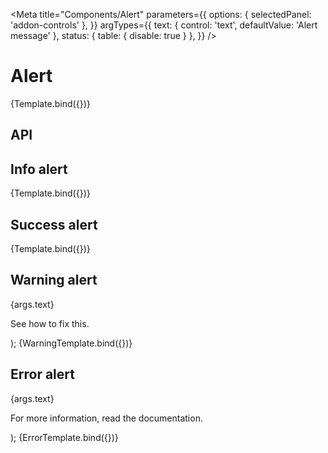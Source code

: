

<Meta
  title="Components/Alert"
  parameters={{
    options: { selectedPanel: 'addon-controls' },
  }}
  argTypes={{
    text: { control: 'text', defaultValue: 'Alert message' },
    status: { table: { disable: true } },
  }}
/>

# Alert

<GuidelineLink path="alert" />


<Canvas withToolbar>
  <Story name="Base" args={{ status: '' }}>
    {Template.bind({})}
  </Story>
</Canvas>

## API

<ArgsTable of={PharosAlert} />

## Info alert

<Canvas withToolbar>
  <Story
    name="Info"
    args={{
      text: 'There will be upcoming maintenance this week.',
      status: 'info',
    }}
  >
    {Template.bind({})}
  </Story>
</Canvas>

## Success alert

<Canvas withToolbar>
  <Story name="Success" args={{ text: 'Success!', status: 'success' }}>
    {Template.bind({})}
  </Story>
</Canvas>

## Warning alert

  <PharosAlert status="warning">
    <p>{args.text}</p>
    <p>
      See <PharosLink href="#">how to fix this</PharosLink>.
    </p>
  </PharosAlert>
);

<Canvas withToolbar>
  <Story name="Warning" args={{ text: 'Your profile is incomplete.' }}>
    {WarningTemplate.bind({})}
  </Story>
</Canvas>

## Error alert

  <PharosAlert status="error">
    <p>{args.text}</p>
    <p>
      For more information, <PharosLink href="#">read the documentation</PharosLink>.
    </p>
  </PharosAlert>
);

<Canvas withToolbar>
  <Story name="Error" args={{ text: "Your password didn't meet the minimum requirements." }}>
    {ErrorTemplate.bind({})}
  </Story>
</Canvas>
